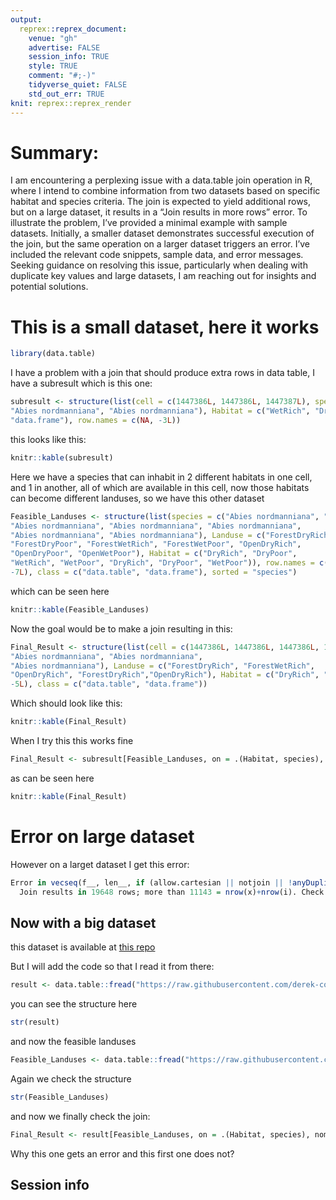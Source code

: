 ```yaml
---
output:
  reprex::reprex_document:
    venue: "gh"
    advertise: FALSE
    session_info: TRUE
    style: TRUE
    comment: "#;-)"
    tidyverse_quiet: FALSE
    std_out_err: TRUE
knit: reprex::reprex_render
---
```

# Summary:

I am encountering a perplexing issue with a data.table join operation in R, where I intend to combine information from two datasets based on specific habitat and species criteria. The join is expected to yield additional rows, but on a large dataset, it results in a "Join results in more rows" error. To illustrate the problem, I've provided a minimal example with sample datasets. Initially, a smaller dataset demonstrates successful execution of the join, but the same operation on a larger dataset triggers an error. I've included the relevant code snippets, sample data, and error messages. Seeking guidance on resolving this issue, particularly when dealing with duplicate key values and large datasets, I am reaching out for insights and potential solutions.

# This is a small dataset, here it works
```r
library(data.table)
```

I have a problem with a join that should produce extra rows in data table, I have a subresult which is this one:

```r
subresult <- structure(list(cell = c(1447386L, 1447386L, 1447387L), species = c("Abies nordmanniana", 
"Abies nordmanniana", "Abies nordmanniana"), Habitat = c("WetRich", "DryRich", "DryRich")), class = c("data.table", 
"data.frame"), row.names = c(NA, -3L))
```


this looks like this:

```r
knitr::kable(subresult)
```

Here we have a species that can inhabit in 2 different habitats in one cell, and 1 in another, all of which are available in this cell, now those habitats can become different landuses, so we have this other dataset

```r
Feasible_Landuses <- structure(list(species = c("Abies nordmanniana", "Abies nordmanniana", 
"Abies nordmanniana", "Abies nordmanniana", "Abies nordmanniana", 
"Abies nordmanniana", "Abies nordmanniana"), Landuse = c("ForestDryRich", 
"ForestDryPoor", "ForestWetRich", "ForestWetPoor", "OpenDryRich", 
"OpenDryPoor", "OpenWetPoor"), Habitat = c("DryRich", "DryPoor", 
"WetRich", "WetPoor", "DryRich", "DryPoor", "WetPoor")), row.names = c(NA, 
-7L), class = c("data.table", "data.frame"), sorted = "species")
```

which can be seen here

```r
knitr::kable(Feasible_Landuses)
```

Now the goal would be to make a join resulting in this:

```r
Final_Result <- structure(list(cell = c(1447386L, 1447386L, 1447386L, 1447387L, 1447387L), species = c("Abies nordmanniana", "Abies nordmanniana", 
"Abies nordmanniana", "Abies nordmanniana", 
"Abies nordmanniana"), Landuse = c("ForestDryRich", "ForestWetRich", 
"OpenDryRich", "ForestDryRich","OpenDryRich"), Habitat = c("DryRich", "WetRich", "DryRich", "DryRich", "DryRich")), row.names = c(NA, 
-5L), class = c("data.table", "data.frame"))
```

Which should look like this:

```r
knitr::kable(Final_Result)
```

When I try this this works fine

```r
Final_Result <- subresult[Feasible_Landuses, on = .(Habitat, species), nomatch = 0]
```

as can be seen here

```r
knitr::kable(Final_Result)
```

# Error on large dataset

However on a larget dataset I get this error:

```r
Error in vecseq(f__, len__, if (allow.cartesian || notjoin || !anyDuplicated(f__,  : 
  Join results in 19648 rows; more than 11143 = nrow(x)+nrow(i). Check for duplicate key values in i each of which join to the same group in x over and over again. If that's ok, try by=.EACHI to run j for each group to avoid the large allocation. If you are sure you wish to proceed, rerun with allow.cartesian=TRUE. Otherwise, please search for this error message in the FAQ, Wiki, Stack Overflow and data.table issue tracker for advice.
```

## Now with a big dataset

this dataset is available at [this repo](https://github.com/derek-corcoran-barrios/DataTableJoinQuestion)

But I will add the code so that I read it from there:

```r
result <- data.table::fread("https://raw.githubusercontent.com/derek-corcoran-barrios/DataTableJoinQuestion/master/result.csv")
```

you can see the structure here

```r
str(result)
```

and now the feasible landuses

```r
Feasible_Landuses <- data.table::fread("https://raw.githubusercontent.com/derek-corcoran-barrios/DataTableJoinQuestion/master/Feasible_Landuses.csv")
```

Again we check the structure

```r
str(Feasible_Landuses)
```

and now we finally check the join:

```r
Final_Result <- result[Feasible_Landuses, on = .(Habitat, species), nomatch = 0]
```

Why this one gets an error and this first one does not?

## Session info

